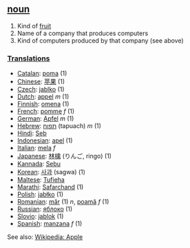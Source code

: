 ==[[noun]]==
#Kind of [[fruit]]
#Name of a company that produces computers
#Kind of computers produced by that company (see above)

===[[Translation]]s===
*[[Catalan]]: [[poma]] (1)
*[[Chinese]]: [[苹果]] (1)
*[[Czech]]: [[jablko]] (1)
*[[Dutch]]: [[appel]] ''m'' (1)
*[[Finnish]]: [[omena]] (1)
*[[French]]: [[pomme]] ''f'' (1)
*[[German]]: [[Apfel]] ''m'' (1)
*[[Hebrew]]: [[תפוח]] (tapuach) ''m'' (1)
*[[Hindi]]: [[Seb]]
*[[Indonesian]]: [[apel]] (1)
*[[Italian]]: [[mela]] ''f''
*[[Japanese]]: [[林檎]] (りんご, ringo) (1)
*[[Kannada]]: [[Sebu]]
*[[Korean]]: [[사과]] (sagwa) (1)
*[[Maltese]]: [[Tufieha]]
*[[Marathi]]: [[Safarchand]] (1)
*[[Polish]]: [[jabłko]] (1)
*[[Romanian]]: [[măr]] (1) ''n'', [[poamă]] ''f'' (1)
*[[Russian]]: [[яблоко]] (1)
*[[Slovio]]: [[jablok]] (1)
*[[Spanish]]: [[manzana]] ''f'' (1)

See also: [http://www.wikipedia.org/wiki/Apple Wikipedia: Apple]